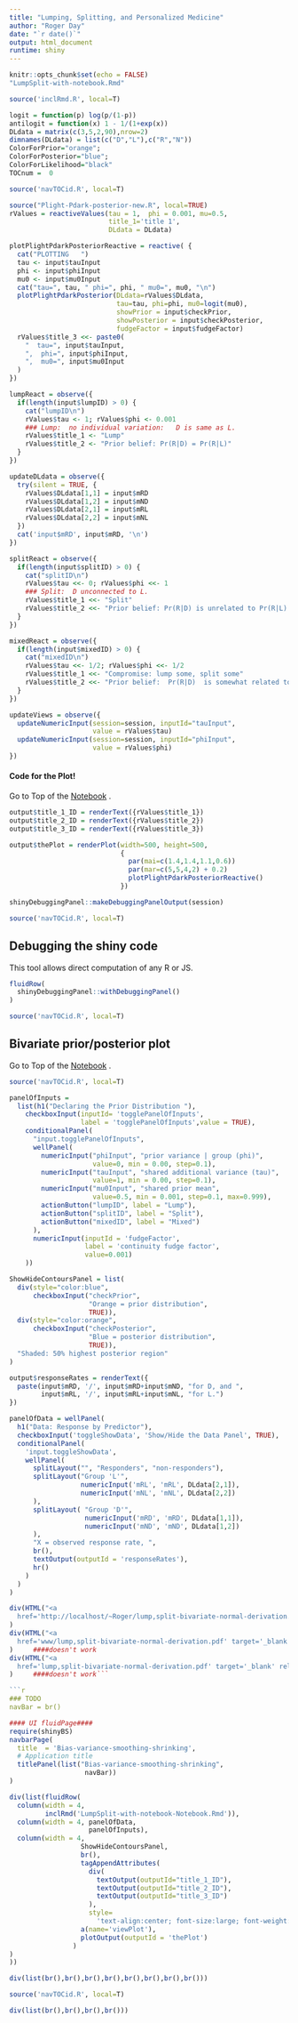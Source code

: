 ```yaml
---
title: "Lumping, Splitting, and Personalized Medicine"
author: "Roger Day"
date: "`r date()`"
output: html_document
runtime: shiny
---
```




```r
knitr::opts_chunk$set(echo = FALSE)
"LumpSplit-with-notebook.Rmd"
```


```r
source('inclRmd.R', local=T)
```


```r

logit = function(p) log(p/(1-p))
antilogit = function(x) 1 - 1/(1+exp(x))
DLdata = matrix(c(3,5,2,90),nrow=2)
dimnames(DLdata) = list(c("D","L"),c("R","N"))
ColorForPrior="orange";     
ColorForPosterior="blue";     
ColorForLikelihood="black"
TOCnum =  0
```

```r
source('navTOCid.R', local=T)
```


```r
source("Plight-Pdark-posterior-new.R", local=TRUE)
rValues = reactiveValues(tau = 1,  phi = 0.001, mu=0.5,
                         title_1='title 1',
                         DLdata = DLdata)
```

```r
plotPlightPdarkPosteriorReactive = reactive( {
  cat("PLOTTING   ")
  tau <- input$tauInput
  phi <- input$phiInput
  mu0 <- input$mu0Input
  cat("tau=", tau, " phi=", phi, " mu0=", mu0, "\n")
  plotPlightPdarkPosterior(DLdata=rValues$DLdata,
                           tau=tau, phi=phi, mu0=logit(mu0), 
                           showPrior = input$checkPrior, 
                           showPosterior = input$checkPosterior,
                           fudgeFactor = input$fudgeFactor)
  rValues$title_3 <<- paste0(
    "  tau=", input$tauInput,  
    ",  phi=", input$phiInput,  
    ",  mu0=", input$mu0Input 
  )
})
```


```r
lumpReact = observe({
  if(length(input$lumpID) > 0) {
    cat("lumpID\n")
    rValues$tau <- 1; rValues$phi <- 0.001   
    ### Lump:  no individual variation:   D is same as L.
    rValues$title_1 <- "Lump"
    rValues$title_2 <- "Prior belief: Pr(R|D) = Pr(R|L)"
  }
})  
```

```r
updateDLdata = observe({
  try(silent = TRUE, {
    rValues$DLdata[1,1] = input$mRD
    rValues$DLdata[1,2] = input$mND
    rValues$DLdata[2,1] = input$mRL
    rValues$DLdata[2,2] = input$mNL
  })
  cat('input$mRD', input$mRD, '\n')
})
```

```r
splitReact = observe({
  if(length(input$splitID) > 0) {
    cat("splitID\n")
    rValues$tau <<- 0; rValues$phi <<- 1   
    ### Split:  D unconnected to L.
    rValues$title_1 <<- "Split"
    rValues$title_2 <<- "Prior belief: Pr(R|D) is unrelated to Pr(R|L)."
  }
}) 
```

```r
mixedReact = observe({
  if(length(input$mixedID) > 0) {
    cat("mixedID\n")
    rValues$tau <<- 1/2; rValues$phi <<- 1/2 
    rValues$title_1 <<- "Compromise: lump some, split some"
    rValues$title_2 <<- "Prior belief:  Pr(R|D)  is somewhat related to Pr(R|L). "
  }
})
```

```r
updateViews = observe({
  updateNumericInput(session=session, inputId="tauInput", 
                     value = rValues$tau)
  updateNumericInput(session=session, inputId="phiInput", 
                     value = rValues$phi)
})
```

#### <a name=plotCode> Code for the Plot! </a>

Go to Top of the [Notebook](#notebookBegin) .

```r
output$title_1_ID = renderText({rValues$title_1})
output$title_2_ID = renderText({rValues$title_2})
output$title_3_ID = renderText({rValues$title_3})

output$thePlot = renderPlot(width=500, height=500,
                            {
                              par(mai=c(1.4,1.4,1.1,0.6))
                              par(mar=c(5,5,4,2) + 0.2)
                              plotPlightPdarkPosteriorReactive()
                            })
```

```r
shinyDebuggingPanel::makeDebuggingPanelOutput(session) 
```


```r
source('navTOCid.R', local=T)
```

## <a name='debugging'>Debugging the shiny code</a>

This tool allows direct computation of any R or JS.
```r
fluidRow(
  shinyDebuggingPanel::withDebuggingPanel() 
)
```


```r
source('navTOCid.R', local=T)
```

## Bivariate prior/posterior plot <a name="prior-posterior">

Go to Top of the [Notebook](#notebookBegin) .
```r
source('navTOCid.R', local=T)
```

```r
panelOfInputs = 
  list(h1("Declaring the Prior Distribution "),
    checkboxInput(inputId= 'togglePanelOfInputs', 
                  label = 'togglePanelOfInputs',value = TRUE),
    conditionalPanel(
      "input.togglePanelOfInputs",
      wellPanel(
        numericInput("phiInput", "prior variance | group (phi)", 
                     value=0, min = 0.00, step=0.1),
        numericInput("tauInput", "shared additional variance (tau)", 
                     value=1, min = 0.00, step=0.1),
        numericInput("mu0Input", "shared prior mean", 
                     value=0.5, min = 0.001, step=0.1, max=0.999),
        actionButton("lumpID", label = "Lump"),
        actionButton("splitID", label = "Split"),
        actionButton("mixedID", label = "Mixed")
      ),
      numericInput(inputId = 'fudgeFactor', 
                   label = 'continuity fudge factor',
                   value=0.001)
    ))
```


```r
ShowHideContoursPanel = list(
  div(style="color:blue", 
      checkboxInput("checkPrior", 
                    "Orange = prior distribution",
                    TRUE)),
  div(style="color:orange",
      checkboxInput("checkPosterior", 
                    "Blue = posterior distribution",
                    TRUE)),
  "Shaded: 50% highest posterior region"
)
```

```r
output$responseRates = renderText({
  paste(input$mRD, '/', input$mRD+input$mND, "for D, and ",
        input$mRL, '/', input$mRL+input$mNL, "for L.")
})

panelOfData = wellPanel(
  h1("Data: Response by Predictor"),
  checkboxInput('toggleShowData', 'Show/Hide the Data Panel', TRUE),
  conditionalPanel(
    'input.toggleShowData',
    wellPanel(
      splitLayout("", "Responders", "non-responders"),
      splitLayout("Group 'L'",
                  numericInput('mRL', 'mRL', DLdata[2,1]),
                  numericInput('mNL', 'mNL', DLdata[2,2])
      ),
      splitLayout( "Group 'D'",
                   numericInput('mRD', 'mRD', DLdata[1,1]),
                   numericInput('mND', 'mND', DLdata[1,2])
      ), 
      "X = observed response rate, ",
      br(),
      textOutput(outputId = 'responseRates'),
      hr()
    )
  )
)
```


```r
div(HTML("<a
  href='http://localhost/~Roger/lump,split-bivariate-normal-derivation.pdf' target='_blank' > Click here to view the derivation of the posterior in another window.</a>")
)
div(HTML("<a
  href='www/lump,split-bivariate-normal-derivation.pdf' target='_blank' rel='noopener'> Click here to view the derivation of the posterior in another window.</a>")
)     ####doesn't work
div(HTML("<a
  href='lump,split-bivariate-normal-derivation.pdf' target='_blank' rel='noopener'> Click here to view the derivation of the posterior in another window.</a>")
)     ####doesn't work```

```r
### TODO
navBar = br()
```

```r
#### UI fluidPage####
require(shinyBS)
navbarPage(
  title  = 'Bias-variance-smoothing-shrinking', 
  # Application title
  titlePanel(list("Bias-variance-smoothing-shrinking",
                   navBar))
)
```



```r
div(list(fluidRow(
  column(width = 4, 
         inclRmd('LumpSplit-with-notebook-Notebook.Rmd')),
  column(width = 4, panelOfData,
                    panelOfInputs),
  column(width = 4,
                  ShowHideContoursPanel,
                  br(),
                  tagAppendAttributes(
                    div(
                      textOutput(outputId="title_1_ID"),
                      textOutput(outputId="title_2_ID"),
                      textOutput(outputId="title_3_ID")
                    ),
                    style=
                      'text-align:center; font-size:large; font-weight:bold'),
                  a(name='viewPlot'),
                  plotOutput(outputId = 'thePlot')
                )
)
))
```

```r
div(list(br(),br(),br(),br(),br(),br(),br(),br()))
```
```r
source('navTOCid.R', local=T)
```
```r
div(list(br(),br(),br(),br()))
```



